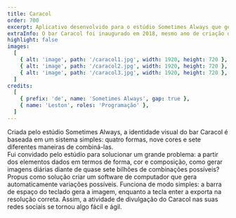 ```yaml
---
title: Caracol
order: 700
excerpt: Aplicativo desenvolvido para o estúdio Sometimes Always que gera imagens para a comunicação do bar de maneira aleatória e automática. 
extraInfo: O bar Caracol foi inaugurado em 2018, mesmo ano de criação do aplicativo, que é usado até hoje. Essa identidade visual foi premiada no Latin American Design Awards com ouro em branding.<br /><br />[Instagram](instagram.com/caracolbar)
highlight: false
images:
  [
    { alt: 'image', path: '/caracol1.jpg', width: 1920, height: 720 },
    { alt: 'image', path: '/caracol2.jpg', width: 1920, height: 720 },
    { alt: 'image', path: '/caracol3.jpg', width: 1920, height: 720 },
  ]
credits:
  [
    { prefix: 'de', name: 'Sometimes Always', gap: true },
    { name: 'Leston', roles: 'Programação' },
  ]
---
```

Criada pelo estúdio Sometimes Always, a identidade visual do bar Caracol é baseada em um sistema simples: quatro formas, nove cores e sete diferentes maneiras de combiná-las.
<br />
Fui convidado pelo estúdio para solucionar um grande problema: a partir dos elementos dados em termos de forma, cor e composição, como gerar imagens diárias diante de quase sete bilhões de combinações possíveis? Propus como solução criar um software de computador que gera automaticamente variações possíveis. Funciona de modo simples: a barra de espaço do teclado gera a imagem, enquanto a tecla enter a exporta na resolução correta. Assim, a atividade de divulgação do Caracol nas suas redes sociais se tornou algo fácil e ágil.
